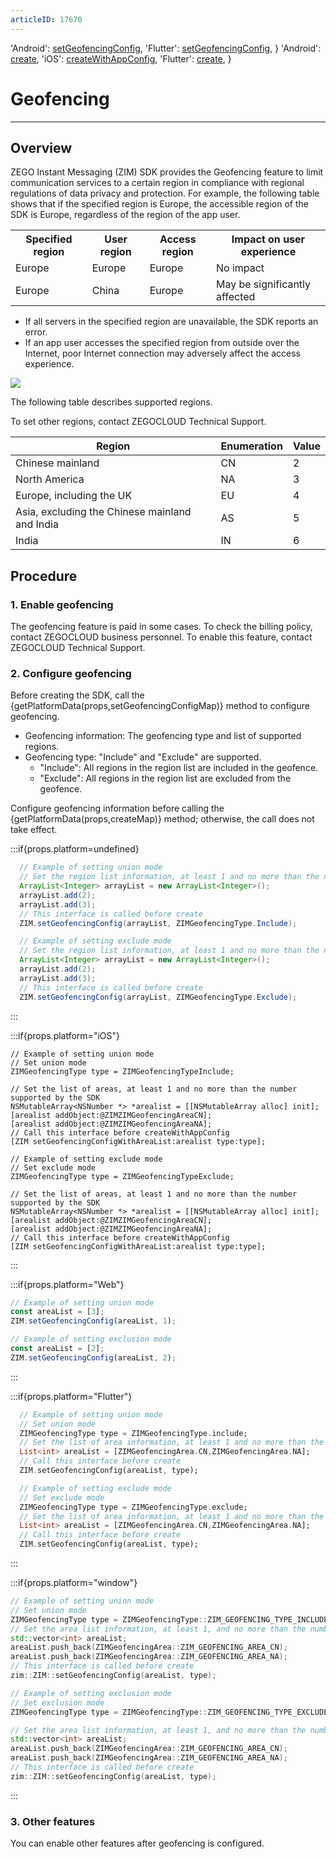 ```yaml
---
articleID: 17670
---
```



  'Android': <a href='@setGeofencingConfig' target='_blank'>setGeofencingConfig</a>,
  'Flutter': <a href='https://pub.dev/documentation/zego_zim/latest/zego_zim/ZIM/setGeofencingConfig.html' target='_blank'>setGeofencingConfig</a>,
}
  'Android': <a href='@create' target='_blank'>create</a>,
  'iOS': <a href='@createWithAppConfig' target='_blank'>createWithAppConfig</a>,
  'Flutter': <a href='https://pub.dev/documentation/zego_zim/latest/zego_zim/ZIM/create.html' target='_blank'>create</a>,
}

# Geofencing

---

## Overview


ZEGO Instant Messaging (ZIM) SDK provides the Geofencing feature to limit communication services to a certain region in compliance with regional regulations of data privacy and protection. For example, the following table shows that if the specified region is Europe, the accessible region of the SDK is Europe, regardless of the region of the app user.

<table>
<tbody><tr>
<th>Specified region</th>
<th>User region</th>
<th>Access region</th>
<th>Impact on user experience</th>
</tr>
<tr>
<td>Europe</td>
<td>Europe</td>
<td>Europe</td>
<td>No impact</td>
</tr>
<tr>
<td>Europe</td>
<td>China</td>
<td>Europe</td>
<td>May be significantly affected</td>
</tr>
</tbody></table>

<Warning title="Warning">

- If all servers in the specified region are unavailable, the SDK reports an error.
- If an app user accesses the specified region from outside over the Internet, poor Internet connection may adversely affect the access experience.
</Warning>


<Frame width="512" height="auto" caption="">
  <img src="https://doc-media.zego.im/sdk-doc/Pics/in_app_chat/17549.jpeg" />
</Frame>

The following table describes supported regions.

<Note title="Note">

To set other regions, contact ZEGOCLOUD Technical Support.
</Note>


| Region| Enumeration| Value|
|----------|----------|----------|
| Chinese mainland| CN| 2|
| North America| NA| 3|
| Europe, including the UK| EU| 4|
| Asia, excluding the Chinese mainland and India| AS| 5|
| India| IN| 6|



## Procedure

### 1\. Enable geofencing

The geofencing feature is paid in some cases. To check the billing policy, contact ZEGOCLOUD business personnel. To enable this feature, contact ZEGOCLOUD Technical Support.



### 2\. Configure geofencing

Before creating the SDK, call the {getPlatformData(props,setGeofencingConfigMap)} method to configure geofencing.

- Geofencing information: The geofencing type and list of supported regions.
- Geofencing type: "Include" and "Exclude" are supported.
    - "Include": All regions in the region list are included in the geofence.
    - "Exclude": All regions in the region list are excluded from the geofence.


<Warning title="Warning">

Configure geofencing information before calling the {getPlatformData(props,createMap)} method; otherwise, the call does not take effect.
</Warning>

:::if{props.platform=undefined}
<CodeGroup>

```java title="Union mode example"
  // Example of setting union mode
  // Set the region list information, at least 1 and no more than the number supported by the SDK
  ArrayList<Integer> arrayList = new ArrayList<Integer>();
  arrayList.add(2);
  arrayList.add(3);
  // This interface is called before create
  ZIM.setGeofencingConfig(arrayList, ZIMGeofencingType.Include);
  ```
```java title="Exclude mode example"
  // Example of setting exclude mode
  // Set the region list information, at least 1 and no more than the number supported by the SDK
  ArrayList<Integer> arrayList = new ArrayList<Integer>();
  arrayList.add(2);
  arrayList.add(3);
  // This interface is called before create
  ZIM.setGeofencingConfig(arrayList, ZIMGeofencingType.Exclude);
  ```
</CodeGroup>

:::

:::if{props.platform="iOS"}
<CodeGroup>

```objc title="Union mode example"
// Example of setting union mode
// Set union mode
ZIMGeofencingType type = ZIMGeofencingTypeInclude;

// Set the list of areas, at least 1 and no more than the number supported by the SDK
NSMutableArray<NSNumber *> *arealist = [[NSMutableArray alloc] init];
[arealist addObject:@ZIMZIMGeofencingAreaCN];
[arealist addObject:@ZIMZIMGeofencingAreaNA];
// Call this interface before createWithAppConfig
[ZIM setGeofencingConfigWithAreaList:arealist type:type];
```
```objc title="Exclude mode example"
// Example of setting exclude mode
// Set exclude mode
ZIMGeofencingType type = ZIMGeofencingTypeExclude;
    
// Set the list of areas, at least 1 and no more than the number supported by the SDK
NSMutableArray<NSNumber *> *arealist = [[NSMutableArray alloc] init];
[arealist addObject:@ZIMZIMGeofencingAreaCN];
[arealist addObject:@ZIMZIMGeofencingAreaNA];
// Call this interface before createWithAppConfig
[ZIM setGeofencingConfigWithAreaList:arealist type:type];
```
</CodeGroup>

:::

:::if{props.platform="Web"}
<CodeGroup>
```typescript title="Union mode example"
// Example of setting union mode
const areaList = [3];
ZIM.setGeofencingConfig(areaList, 1);
```
```typescript title="Exclude mode example"
// Example of setting exclusion mode
const areaList = [2];
ZIM.setGeofencingConfig(areaList, 2);
```
</CodeGroup>
:::

:::if{props.platform="Flutter"}
<CodeGroup>
```dart title="Union mode example"
  // Example of setting union mode
  // Set union mode
  ZIMGeofencingType type = ZIMGeofencingType.include;
  // Set the list of area information, at least 1 and no more than the maximum supported by the SDK
  List<int> areaList = [ZIMGeofencingArea.CN,ZIMGeofencingArea.NA];
  // Call this interface before create
  ZIM.setGeofencingConfig(areaList, type);
  ```
```dart title="Exclude mode example"
  // Example of setting exclude mode
  // Set exclude mode
  ZIMGeofencingType type = ZIMGeofencingType.exclude;
  // Set the list of area information, at least 1 and no more than the maximum supported by the SDK
  List<int> areaList = [ZIMGeofencingArea.CN,ZIMGeofencingArea.NA];
  // Call this interface before create
  ZIM.setGeofencingConfig(areaList, type);
  ```
</CodeGroup>
:::

:::if{props.platform="window"}
<CodeGroup>
```cpp title="Include mode"
// Example of setting union mode
// Set union mode
ZIMGeofencingType type = ZIMGeofencingType::ZIM_GEOFENCING_TYPE_INCLUDE;
// Set the area list information, at least 1, and no more than the number supported by the SDK
std::vector<int> areaList;
areaList.push_back(ZIMGeofencingArea::ZIM_GEOFENCING_AREA_CN);
areaList.push_back(ZIMGeofencingArea::ZIM_GEOFENCING_AREA_NA);
// This interface is called before create
zim::ZIM::setGeofencingConfig(areaList, type);
```

```cpp title="Exclude mode example"
// Example of setting exclusion mode
// Set exclusion mode
ZIMGeofencingType type = ZIMGeofencingType::ZIM_GEOFENCING_TYPE_EXCLUDE;

// Set the area list information, at least 1, and no more than the number supported by the SDK
std::vector<int> areaList;
areaList.push_back(ZIMGeofencingArea::ZIM_GEOFENCING_AREA_CN);
areaList.push_back(ZIMGeofencingArea::ZIM_GEOFENCING_AREA_NA);
// This interface is called before create
zim::ZIM::setGeofencingConfig(areaList, type);
```
</CodeGroup>
:::



### 3\. Other features

You can enable other features after geofencing is configured.

